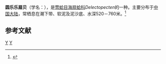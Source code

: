 {{Speciesbox
| taxon = Delectopecten alcocki
| binomial_authority = (E. A. Smith, 1904)
}}
'''圆乐乐扇贝'''（学名：''{{lang|la|Delectopecten alcocki}}''），是[[莺蛤目|莺蛤目]][[海扇蛤科|海扇蛤科]]''Delectopecten''的一种。主要分布于[[中国大陆|中国大陆]]，常栖息在潮下带、软泥及泥沙底、水深520－760米。<ref>{{cite web|url=http://shell.sinica.edu.tw/chinese/shellbase_detail.php?science_no=3698|title=国际贝库：圆乐乐扇贝|publisher=台湾贝类资料库|accessdate=2009-08-11|archive-date=2016-03-04|archive-url=https://web.archive.org/web/20160304102846/http://shell.sinica.edu.tw/chinese/shellbase_detail.php?science_no=3698|dead-url=no}}</ref>

== 参考文献 ==
{{reflist}}
{{Taxonbar|from=Q13584238}}
[[Category:_1904年描述的动物|Y]]
[[Category:_海扇蛤科|Y]]